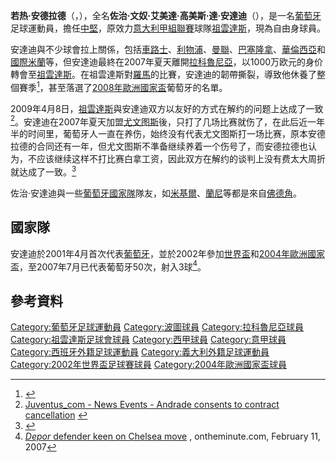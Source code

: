 {{noteTA
|G1=意甲
|T=zh-hans:若热·安德拉德;zh-hk:佐治·安達迪;zh-tw:喬治·安德拉德;
|1=zh-hans:若热;zh-hk:佐治;zh-tw:喬治;
|2=zh-hans:曼努埃尔;zh-hk:文奴;zh-tw:曼紐;
|3=zh-hans:安德拉德;zh-hk:安達迪;zh-tw:安德拉德;
}}
{{Football player infobox
| playername = 若热·安德拉德<br />''Jorge Andrade''
| image = [[File:Jorge_Andrade_31mar2007.jpg|200px]]
| fullname = Jorge Manuel Almeida Gomes de Andrade
| nickname = 
| dateofbirth = {{birth date and age|1978|4|9}} 
| cityofbirth = [[里斯本|里斯本]] 
| countryofbirth = [[葡萄牙|葡萄牙]]
| height = {{height|m=1.84}}
| currentclub = 自由身
| clubnumber = 
| position = [[中堅|中堅]]
| youthyears = 
| youthclubs = 
| years = 1997-2000<br>2000-2002<br>2002-2007<br>2007-2009
| clubs = [[艾馬多拉|艾馬多拉]]<br>[[波圖足球會|波圖]]<br>[[拉科魯尼亞競技|拉科魯尼亞]]<br>[[祖雲達斯|祖雲達斯]]
| caps(goals) = 53 (3)<br>88 (6)<br>151 (6)<br>4 (0)
| nationalyears = 2001-2007
| nationalteam = [[葡萄牙國家足球隊|葡萄牙]]
| nationalcaps(goals) = 50 (3)
| pcupdate = 2009年4月10日
| ntupdate = 2009年4月10日
}}{{中文譯名 
| english     = Jorge '''Andrade'''
| putonghua   = 若热·安德拉德
| taiwan      = 喬治·安德拉德
| cantonese   = 佐治·安達迪
| other       = 
|}}
'''若热·安德拉德'''（{{lang-pt|'''Jorge Andrade'''}}，{{bd|1978年|4月9日|catidx=Andrade, Jorge}}），全名'''佐治·文奴·艾美達·高美斯·達·安達迪'''（{{lang-pt|'''Jorge Manuel Almeida Gomes de Andrade'''}}），是一名[[葡萄牙|葡萄牙]]足球運動員，擔任[[中堅|中堅]]，原效力[[意大利甲組聯賽|意大利甲組聯賽]]球隊[[祖雲達斯|祖雲達斯]]，現為自由身球員。


安達迪與不少球會拉上關係，包括[[車路士|車路士]]、[[利物浦足球會|利物浦]]、[[曼聯|曼聯]]、[[巴塞隆拿足球會|巴塞隆拿]]、[[華倫西亞足球會|華倫西亞]]和[[國際米蘭|國際米蘭]]等，但安達迪最終在2007年夏天離開[[拉科魯尼亞體育會|拉科魯尼亞]]，以1000万欧元的身价轉會至[[祖雲達斯|祖雲達斯]]。在祖雲達斯對[[AS羅馬|羅馬]]的比賽，安達迪的韌帶撕裂，導致他休養了整個賽季<ref>{{Cite web |url=http://soccernet-akamai.espn.go.com/news/story?id=466115&cc=5739 |title=Andrade season may be over |access-date=2008-06-30 |archive-url=https://web.archive.org/web/20130623223029/http://soccernet-akamai.espn.go.com/news/story?id=466115&cc=5739 |archive-date=2013-06-23 |dead-url=yes }}</ref>，甚至落選了[[2008年歐洲國家盃|2008年歐洲國家盃]]葡萄牙的名單。


2009年4月8日，[[祖雲達斯|祖雲達斯]]與安達迪双方以友好的方式在解约的问题上达成了一致<ref>[http://www.juventus.com/site/eng/NEWS_newseventi_B63CAD5DE60643EF9950D4AD4E3AD2C2.asp Juventus_com - News Events - Andrade consents to contract cancellation] {{webarchive|url=https://web.archive.org/web/20090412035141/http://www.juventus.com/site/eng/NEWS_newseventi_B63CAD5DE60643EF9950D4AD4E3AD2C2.asp |date=2009-04-12 }}</ref>。安達迪在2007年夏天加盟[[尤文图斯|尤文图斯]]後，只打了几场比赛就伤了，在此后近一年半的时间里，葡萄牙人一直在养伤，始终没有代表尤文图斯打一场比赛，原本安德拉德的合同还有一年，但尤文图斯不準备继续养着一个伤号了，而安德拉德也认为，不应该继续这样不打比赛白拿工资，因此双方在解约的谈判上没有费太大周折就达成了一致。<ref>{{Cite web |url=http://sports.sina.com.cn/g/2009-04-09/11204315023.shtml |title=尤文官方宣布解约1000万先生_国际足坛-意大利_新浪网 |access-date=2009-04-09 |archive-date=2009-04-12 |archive-url=https://web.archive.org/web/20090412222659/http://sports.sina.com.cn/g/2009-04-09/11204315023.shtml |dead-url=no }}</ref>


佐治·安達迪與一些[[葡萄牙國家足球隊|葡萄牙國家隊]]隊友，如[[米基爾·蒙迪路|米基爾]]、[[蘭尼|蘭尼]]等都是來自[[佛德角|佛德角]]。

== 國家隊 ==
安達迪於2001年4月首次代表[[葡萄牙國家足球隊|葡萄牙]]，並於2002年參加[[2002年世界盃|世界盃]]和[[2004年歐洲國家盃|2004年歐洲國家盃]]，至2007年7月已代表葡萄牙50次，射入3球<ref>[http://www.ontheminute.com/news/news.php?news=2869 ''Depor'' defender keen on Chelsea move] {{Wayback|url=http://www.ontheminute.com/news/news.php?news=2869 |date=20130617084059 }}, ontheminute.com, February 11, 2007</ref>。

== 參考資料 ==
<div class="references-small">
<references />
</div>

{{2002年世界杯足球赛葡萄牙参赛名单}}
{{2004年歐洲足球錦標賽葡萄牙參賽名單}} 

{{DEFAULTSORT:Andrade, Jorge}}
[[Category:葡萄牙足球運動員|Category:葡萄牙足球運動員]]
[[Category:波圖球員|Category:波圖球員]]
[[Category:拉科魯尼亞球員|Category:拉科魯尼亞球員]]
[[Category:祖雲達斯足球會球員|Category:祖雲達斯足球會球員]]
[[Category:西甲球員|Category:西甲球員]]
[[Category:意甲球員|Category:意甲球員]]
[[Category:西班牙外籍足球運動員|Category:西班牙外籍足球運動員]]
[[Category:義大利外籍足球運動員|Category:義大利外籍足球運動員]]
[[Category:2002年世界盃足球賽球員|Category:2002年世界盃足球賽球員]]
[[Category:2004年歐洲國家盃球員|Category:2004年歐洲國家盃球員]]